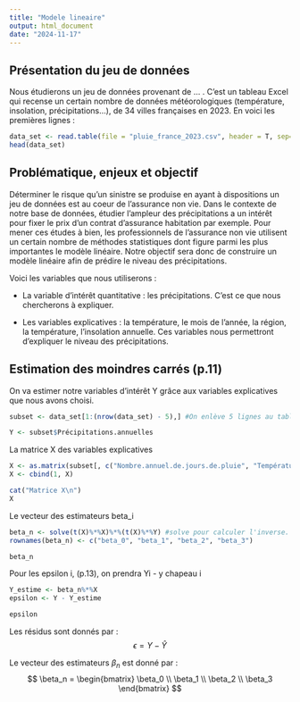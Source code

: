 ---
title: "Modele lineaire"
output: html_document
date: "2024-11-17"
---

## Présentation du jeu de données

Nous étudierons un jeu de données provenant de ... . C'est un tableau Excel qui recense un certain nombre de données météorologiques (température, insolation, précipitations...), de 34 villes françaises en 2023. En voici les premières lignes :

```{r echo=FALSE}
data_set <- read.table(file = "pluie_france_2023.csv", header = T, sep=";", fill = T, fileEncoding = "Latin1")
head(data_set)
```

## Problématique, enjeux et objectif

Déterminer le risque qu'un sinistre se produise en ayant à dispositions un jeu de données est au coeur de l'assurance non vie. Dans le contexte de notre base de données, étudier l'ampleur des précipitations a un intérêt pour fixer le prix d'un contrat d'assurance habitation par exemple. Pour mener ces études à bien, les professionnels de l'assurance non vie utilisent un certain nombre de méthodes statistiques dont figure parmi les plus importantes le modèle linéaire. Notre objectif sera donc de construire un modèle linéaire afin de prédire le niveau des précipitations.

Voici les variables que nous utiliserons :

-   La variable d'intérêt quantitative : les précipitations. C'est ce que nous chercherons à expliquer.

-   Les variables explicatives : la température, le mois de l'année, la région, la température, l'insolation annuelle. Ces variables nous permettront d'expliquer le niveau des précipitations.

## Estimation des moindres carrés (p.11)

On va estimer notre variables d'intérêt Y grâce aux variables explicatives que nous avons choisi.


```{r}
subset <- data_set[1:(nrow(data_set) - 5),] #On enlève 5 lignes au tableau qui servirons à la vérification

Y <- subset$Précipitations.annuelles


```

La matrice X des variables explicatives 
```{r}
X <- as.matrix(subset[, c("Nombre.annuel.de.jours.de.pluie", "Température.moyenne.annuelle", "Insolation.annuelle")])
X <- cbind(1, X)

cat("Matrice X\n")
X
```

Le vecteur des estimateurs beta_i
```{r}
beta_n <- solve(t(X)%*%X)%*%(t(X)%*%Y) #solve pour calculer l'inverse. beta_n est le vecteur de l'estimateur de beta_0, ..., beta_K p.21
rownames(beta_n) <- c("beta_0", "beta_1", "beta_2", "beta_3")

beta_n
```


Pour les epsilon i, (p.13), on prendra Yi - y chapeau i

```{r}
Y_estime <- beta_n%*%X
epsilon <- Y - Y_estime

epsilon
```


Les résidus sont donnés par :
$$
\epsilon = Y - \hat{Y}
$$

Le vecteur des estimateurs $\beta_n$ est donné par :
$$
\beta_n = \begin{bmatrix}
\beta_0 \\
\beta_1 \\
\beta_2 \\
\beta_3
\end{bmatrix}
$$






